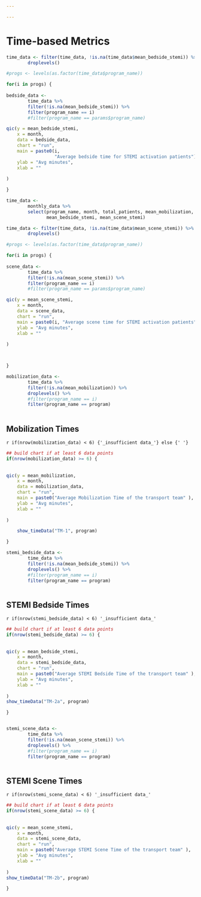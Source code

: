 ```yaml
---

---
```



# Time-based Metrics



```r

time_data <- filter(time_data, !is.na(time_data$mean_bedside_stemi)) %>%
        droplevels()

#progs <- levels(as.factor(time_data$program_name)) 

for(i in progs) {
        
bedside_data <- 
        time_data %>%
        filter(!is.na(mean_bedside_stemi)) %>%
        filter(program_name == i)
        #filter(program_name == params$program_name)

qic(y = mean_bedside_stemi,
    x = month,
    data = bedside_data,
    chart = "run",
    main = paste0(i, 
                  "Average bedside time for STEMI activation patients"),
    ylab = "Avg minutes",
    xlab = ""
    
)

}


```

```r

time_data <- 
        monthly_data %>%
        select(program_name, month, total_patients, mean_mobilization, stemi_cases,
               mean_bedside_stemi, mean_scene_stemi)

time_data <- filter(time_data, !is.na(time_data$mean_scene_stemi)) %>%
        droplevels()

#progs <- levels(as.factor(time_data$program_name)) 

for(i in progs) {
        
scene_data <- 
        time_data %>%
        filter(!is.na(mean_scene_stemi)) %>%
        filter(program_name == i)
        #filter(program_name == params$program_name)

qic(y = mean_scene_stemi,
    x = month,
    data = scene_data,
    chart = "run",
    main = paste0(i, "Average scene time for STEMI activation patients"),
    ylab = "Avg minutes",
    xlab = ""
    
)



}

```

```r

mobilization_data <- 
        time_data %>%
        filter(!is.na(mean_mobilization)) %>%
        droplevels() %>%
        #filter(program_name == i)
        filter(program_name == program)
        
```

## Mobilization Times  

`r if(nrow(mobilization_data) < 6) {'_insufficient data_'} else {' '}`

```r


## build chart if at least 6 data points
if(nrow(mobilization_data) >= 6) {
        
        
qic(y = mean_mobilization,
    x = month,
    data = mobilization_data,
    chart = "run",
    main = paste0("Average Mobilization Time of the transport team" ),
    ylab = "Avg minutes",
    xlab = ""
    
)

    show_timeData("TM-1", program)

}


```


```r

stemi_bedside_data <- 
        time_data %>%
        filter(!is.na(mean_bedside_stemi)) %>%
        droplevels() %>%
        #filter(program_name == i)
        filter(program_name == program)
        
```

## STEMI Bedside Times  

`r if(nrow(stemi_bedside_data) < 6) '_insufficient data_'`

```r


## build chart if at least 6 data points
if(nrow(stemi_bedside_data) >= 6) {
        
        
qic(y = mean_bedside_stemi,
    x = month,
    data = stemi_bedside_data,
    chart = "run",
    main = paste0("Average STEMI Bedside Time of the transport team" ),
    ylab = "Avg minutes",
    xlab = ""
    
)
show_timeData("TM-2a", program)

}



```

```r

stemi_scene_data <- 
        time_data %>%
        filter(!is.na(mean_scene_stemi)) %>%
        droplevels() %>%
        #filter(program_name == i)
        filter(program_name == program)
        
```

## STEMI Scene Times  

`r if(nrow(stemi_scene_data) < 6) '_insufficient data_'`

```r


## build chart if at least 6 data points
if(nrow(stemi_scene_data) >= 6) {
        
        
qic(y = mean_scene_stemi,
    x = month,
    data = stemi_scene_data,
    chart = "run",
    main = paste0("Average STEMI Scene Time of the transport team" ),
    ylab = "Avg minutes",
    xlab = ""
    
)
show_timeData("TM-2b", program)

}



```




